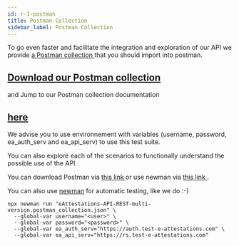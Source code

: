 ```yaml
---
id: r-1-postman
title: Postman Collection
sidebar_label: Postman Collection
---
```



To go even faster and facilitate the integration and exploration of our API we provide <a href = "https://raw.githubusercontent.com/e-attestations/ea-api-rest-postman/master/eAttestations-API-REST-multi-version.postman_collection.json"> a Postman collection </a> that you should import into postman.

<h2>
<a href = "https://raw.githubusercontent.com/e-attestations/ea-api-rest-postman/master/eAttestations-API-REST-multi-version.postman_collection.json">Download our Postman collection </a>
</h2>

and Jump to our Postman collection documentation <h2>[here](https://documenter.getpostman.com/view/3000526/TVKD3xcz)</h2>


We advise you to use environnement with variables (username, password, ea_auth_serv and ea_api_serv) to use this test suite.

You can also explore each of the scenarios to functionally understand the possible use of the API.



You can download Postman via <a href="https://www.getpostman.com/downloads/"> this link </a> or use newman via <a href = "https://github.com/postmanlabs/newman "> this link </a>.

You can also use [newman](https://github.com/postmanlabs/newman) for automatic testing, like we do :-)

```shell
npx newman run "eAttestations-API-REST-multi-version.postman_collection.json" \
  --global-var username="<user>" \
  --global-var password="<password>" \
  --global-var ea_auth_serv="https://auth.test-e-attestations.com" \
  --global-var ea_api_serv="https://rs.test-e-attestations.com"
```


